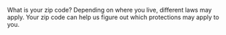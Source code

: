 
What is your zip code? Depending on where you live, different laws may apply. Your zip code can help us figure out which protections may apply to you.

<Zip /><p></p>
<FlowSelector errText="Please enter a valid California ZIP code" btnText="Look up!" />
